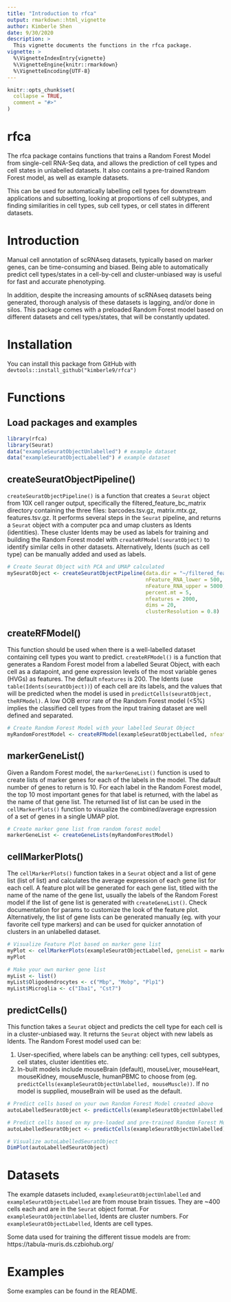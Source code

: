 ```yaml
---
title: "Introduction to rfca"
output: rmarkdown::html_vignette
author: Kimberle Shen
date: 9/30/2020
description: >
  This vignette documents the functions in the rfca package. 
vignette: >
  %\VignetteIndexEntry{vignette}
  %\VignetteEngine{knitr::rmarkdown}
  %\VignetteEncoding{UTF-8}
---
```


```r
knitr::opts_chunk$set(
  collapse = TRUE,
  comment = "#>"
)
```

# rfca

The rfca package contains functions that trains a Random Forest Model from single-cell RNA-Seq data, and allows the prediction of cell types and cell states in unlabelled datasets. It also contains a pre-trained Random Forest model, as well as example datasets.

This can be used for automatically labelling cell types for downstream applications and subsetting, looking at proportions of cell subtypes, and finding similarities in cell types, sub cell types, or cell states in different datasets. 


# Introduction

Manual cell annotation of scRNAseq datasets, typically based on marker genes, can be time-consuming and biased. Being able to automatically predict cell types/states in a cell-by-cell and cluster-unbiased way is useful for fast and accurate phenotyping. 

In addition, despite the increasing amounts of scRNAseq datasets being generated, thorough analysis of these datasets is lagging, and/or done in silos. This package comes with a preloaded Random Forest model based on different datasets and cell types/states, that will be constantly updated. 


# Installation

You can install this package from GitHub with `devtools::install_github("kimberle9/rfca")`


# Functions

## Load packages and examples
```r
library(rfca)
library(Seurat)
data("exampleSeuratObjectUnlabelled") # example dataset
data("exampleSeuratObjectLabelled") # example dataset
```

## createSeuratObjectPipeline()

`createSeuratObjectPipeline()` is a function that creates a `Seurat` object from 10X cell ranger output, specifically the filtered_feature_bc_matrix directory containing the three files: barcodes.tsv.gz, matrix.mtx.gz, features.tsv.gz. It performs several steps in the `Seurat` pipeline, and returns a `Seurat` object with a computer pca and umap clusters as Idents (identities). These cluster Idents may be used as labels for training and building the Random Forest model with `createRFModel(seuratObject)` to identify similar cells in other datasets. Alternatively, Idents (such as cell type) can be manually added and used as labels. 

```r
# Create Seurat Object with PCA and UMAP calculated
mySeuratObject <- createSeuratObjectPipeline(data.dir = "~/filtered_feature_bc_matrix", 
                                             nFeature_RNA_lower = 500, 
                                             nFeature_RNA_upper = 5000, 
                                             percent.mt = 5, 
                                             nfeatures = 2000, 
                                             dims = 20, 
                                             clusterResolution = 0.8)
```

## createRFModel()

This function should be used when there is a well-labelled dataset containing cell types you want to predict. `createRFModel()` is a function that generates a Random Forest model from a labelled Seurat Object, with each cell as a datapoint, and gene expression levels of the most variable genes (HVGs) as features. The default `nfeatures` is 200. The Idents (use `table(Idents(seuratObject))`) of each cell are its labels, and the values that will be predicted when the model is used in `predictCells(seuratObject, theRFModel)`. A low OOB error rate of the Random Forest model (<5%) implies the classified cell types from the input training dataset are well defined and separated.

```r
# Create Random Forest Model with your labelled Seurat Object
myRandomForestModel <- createRFModel(exampleSeuratObjectLabelled, nfeatures = 200)
```

## markerGeneList()

Given a Random Forest model, the `markerGeneList()` function is used to create lists of marker genes for each of the labels in the model. The dafault number of genes to return is 10. For each label in the Random Forest model, the top 10 most important genes for that label is returned, with the label as the name of that gene list. The returned list of list can be used in the `cellMarkerPlots()` function to visualize the combined/average expression of a set of genes in a single UMAP plot.

```r
# Create marker gene list from random forest model
markerGeneList <- createGeneLists(myRandomForestModel)
```


## cellMarkerPlots()

The `cellMarkerPlots()` function takes in a `Seurat` object and a list of gene list (list of list) and calculates the average expression of each gene list for each cell. A feature plot will be generated for each gene list, titled with the name of the name of the gene list, usually the labels of the Random Forest model if the list of gene list is generated with `createGeneList()`. Check documentation for params to customize the look of the feature plot. Alternatively, the list of gene lists can be generated manually (eg. with your favorite cell type markers) and can be used for quicker annotation of clusters in an unlabelled dataset. 

```r
# Visualize Feature Plot based on marker gene list
myPlot <- cellMarkerPlots(exampleSeuratObjectLabelled, geneList = markerGeneList)
myPlot
```

```r
# Make your own marker gene list
myList <- list()
myList$Oligodendrocytes <- c("Mbp", "Mobp", "Plp1")
myList$Microglia <- c("Iba1", "Cst7")
```


## predictCells()

This function takes a `Seurat` object and predicts the cell type for each cell is in a cluster-unbiased way. It returns the `Seurat` object with new labels as Idents. The Random Forest model used can be:

1) User-specified, where labels can be anything: cell types, cell subtypes, cell states, cluster identities etc.
2) In-built models include mouseBrain (default), mouseLiver, mouseHeart, mouseKidney, mouseMuscle, humanPBMC to choose from (eg. `predictCells(exampleSeuratObjectUnlabelled, mouseMuscle))`. If no model is supplied, mouseBrain will be used as the default. 

```r
# Predict cells based on your own Random Forest Model created above
autoLabelledSeuratObject <- predictCells(exampleSeuratObjectUnlabelled, myRandomForestModel)

# Predict cells based on my pre-loaded and pre-trained Random Forest Model
autoLabelledSeuratObject <- predictCells(exampleSeuratObjectUnlabelled)

# Visualize autoLabelledSeuratObject
DimPlot(autoLabelledSeuratObject)
```


# Datasets

The example datasets included, `exampleSeuratObjectUnlabelled` and `exampleSeuratObjectLabelled` are from mouse brain tissues. They are ~400 cells each and are in the `Seurat` object format. For `exampleSeuratObjectUnlabelled`, Idents are cluster numbers. For `exampleSeuratObjectLabelled`, Idents are cell types. 

Some data used for training the different tissue models are from: https://tabula-muris.ds.czbiohub.org/


# Examples

Some examples can be found in the README.

